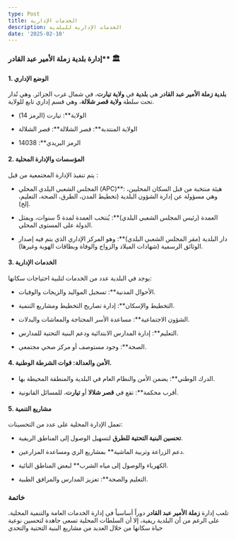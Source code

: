 ```yaml
---
type: Post
title: الخدمات الإدارية
description: الخدمات الإدارية للبلدية
date: '2025-02-10'
---
```

### إدارة بلدية زملة الأمير عبد القادر\*\* 🏛️



#### **1. الوضع الإداري**

**بلدية زملة الأمير عبد القادر** هي **بلدية** في **ولاية تيارت**، في شمال غرب الجزائر. وهي تُدار تحت سلطة **ولاية قصر شلالة**، وهي قسم إداري تابع للولاية.

*   الولاية\*\*: تيارت (الرمز 14)

*   الولاية المنتدبة\*\*: قصر الشلالة\*\*: قصر الشلالة

*   الرمز البريدي\*\*: 14038

#### **2. المؤسسات والإدارة المحلية**

يتم تنفيذ الإدارة المجتمعية من قبل :

*   المجلس الشعبي البلدي المحلي (APC)\*\*: هيئة منتخبة من قبل السكان المحليين، وهي مسؤولة عن إدارة الشؤون البلدية (تخطيط المدن، الطرق، الصحة، التعليم، إلخ).

*   العمدة (رئيس المجلس الشعبي البلدي)\*\*: يُنتخب العمدة لمدة 5 سنوات، ويمثل الدولة على المستوى المحلي.

*   دار البلدية (مقر المجلس الشعبي البلدي)\*\*: وهو المركز الإداري الذي يتم فيه إصدار الوثائق الرسمية (شهادات الميلاد والزواج والوفاة وبطاقات الهوية وغيرها).

#### **3. الخدمات الإدارية**

يوجد في البلدية عدد من الخدمات لتلبية احتياجات سكانها:

*   الأحوال المدنية\*\*: تسجيل المواليد والزيجات والوفيات.

*   التخطيط والإسكان\*\*: إدارة تصاريح التخطيط ومشاريع التنمية.

*   الشؤون الاجتماعية\*\*: مساعدة الأسر المحتاجة والمعاشات والبدلات.

*   التعليم\*\*: إدارة المدارس الابتدائية ودعم البنية التحتية للمدارس.

*   الصحة\*\*: وجود مستوصف أو مركز صحي مجتمعي.

#### **4. الأمن والعدالة**: قوات الشرطة الوطنية.

*   الدرك الوطني\*\*: يضمن الأمن والنظام العام في البلدية والمنطقة المحيطة بها.

*   أقرب محكمة\*\*: تقع في **قصر شلالا** أو **تيارت**، للمسائل القانونية.

#### **5. مشاريع التنمية**

تعمل الإدارة المحلية على عدد من التحسينات:

*   **تحسين البنية التحتية للطرق** لتسهيل الوصول إلى المناطق الريفية.

*   دعم الزراعة وتربية الماشية\*\* بمشاريع الري ومساعدة المزارعين.

*   الكهرباء والوصول إلى مياه الشرب\*\* لبعض المناطق النائية.

*   التعليم والصحة\*\*: تعزيز المدارس والمرافق الطبية.

### **خاتمة**

تلعب إدارة **زملة الأمير عبد القادر** دوراً أساسياً في إدارة الخدمات العامة والتنمية المحلية. على الرغم من أن البلدية ريفية، إلا أن السلطات المحلية تسعى جاهدة لتحسين نوعية حياة سكانها من خلال العديد من مشاريع البنية التحتية والتحدي
